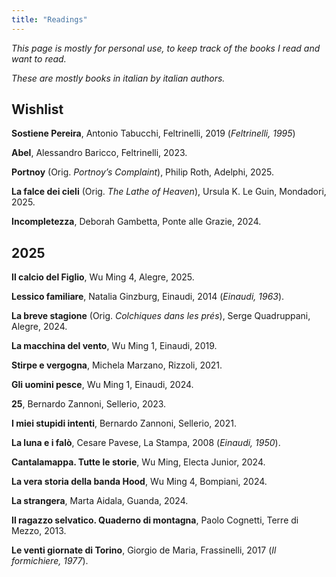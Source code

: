 ```yaml
---
title: "Readings"
---
```


*This page is mostly for personal use, to keep track of the books I read and want to read.*

*These are mostly books in italian by italian authors.*

## Wishlist

**Sostiene Pereira**, Antonio Tabucchi, Feltrinelli, 2019 (*Feltrinelli, 1995*)

**Abel**, Alessandro Baricco, Feltrinelli, 2023.

**Portnoy** (Orig. *Portnoy's Complaint*), Philip Roth, Adelphi, 2025.

**La falce dei cieli**  (Orig. *The Lathe of Heaven*), Ursula K. Le Guin, Mondadori, 2025.

**Incompletezza**, Deborah Gambetta, Ponte alle Grazie, 2024.

## 2025

**Il calcio del Figlio**, Wu Ming 4, Alegre, 2025.

**Lessico familiare**, Natalia Ginzburg, Einaudi, 2014 (*Einaudi, 1963*).

**La breve stagione** (Orig. *Colchiques dans les prés*), Serge Quadruppani, Alegre, 2024. 

**La macchina del vento**, Wu Ming 1, Einaudi, 2019.

**Stirpe e vergogna**, Michela Marzano, Rizzoli, 2021.

**Gli uomini pesce**, Wu Ming 1, Einaudi, 2024.

**25**, Bernardo Zannoni, Sellerio, 2023.

**I miei stupidi intenti**, Bernardo Zannoni, Sellerio, 2021.

**La luna e i falò**, Cesare Pavese, La Stampa, 2008 (*Einaudi, 1950*).

**Cantalamappa. Tutte le storie**, Wu Ming, Electa Junior, 2024.

**La vera storia della banda Hood**, Wu Ming 4, Bompiani, 2024.

**La strangera**, Marta Aidala, Guanda, 2024.

**Il ragazzo selvatico. Quaderno di montagna**, Paolo Cognetti, Terre di Mezzo, 2013.

**Le venti giornate di Torino**, Giorgio de Maria, Frassinelli, 2017 (*Il formichiere, 1977*).


